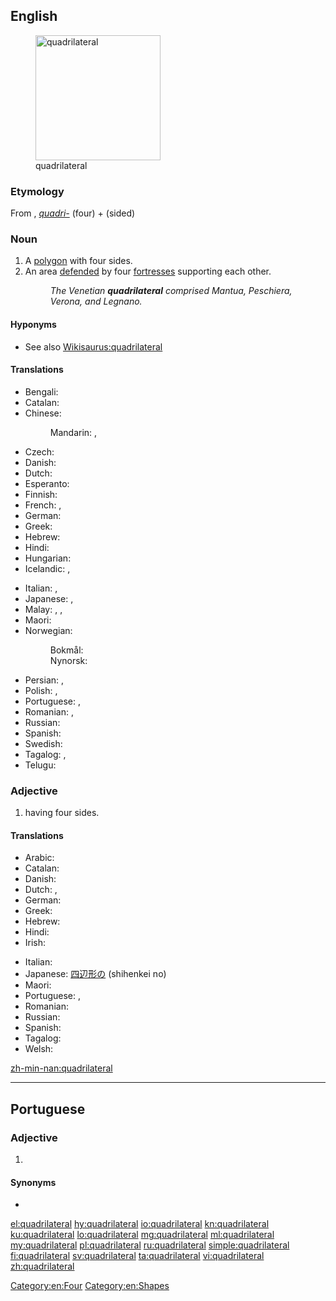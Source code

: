 ==English==
[[File:Quadrilateral ABCDE.png|thumb|right|200px|quadrilateral]]

===Etymology===
From {{etyl|la|en}} {{m|la|quadrilaterus}}, ''[[quadri-]]'' (four) + {{m|la|latus}} (sided)

===Noun===
{{wikipedia}}
{{en-noun}}

# A [[polygon]] with four sides.
# An area [[defend]]ed by four [[fortress]]es supporting each other.
#: ''The Venetian '''quadrilateral''' comprised Mantua, Peschiera, Verona, and Legnano.''

====Hyponyms====
* See also [[Wikisaurus:quadrilateral]]

====Translations====
{{trans-top|polygon having four sides}}
* Bengali: {{t|bn|চতুর্ভুজ}}
* Catalan: {{t|ca|quadrilàter|m}}
* Chinese:
*: Mandarin: {{t|cmn|四邊形|sc=Hani}}, {{t+|cmn|四边形|tr=sìbiānxíng|sc=Hani}}
* Czech: {{t+|cs|čtyřúhelník|m}}
* Danish: {{t+|da|firkant|c}}
* Dutch: {{t+|nl|vierhoek}}
* Esperanto: {{t|eo|kvarlatero}}
* Finnish: {{t+|fi|nelikulmio}}
* French: {{t+|fr|quadrilatère}}, {{t+|fr|quadrangle|m}}
* German: {{t+|de|Viereck}}
* Greek: {{t+|el|τετράπλευρο|n}}
* Hebrew: {{t|he|מרובע|alt=מרובע \ מְרֻבָּע|m|tr=merubá}}
* Hindi: {{t|hi|चतुर्भुज}}
* Hungarian: {{t+|hu|négyszög}}
* Icelandic: {{t|is|ferhliðungur|m}}, {{t|is|fjórhliðungur|m}}
{{trans-mid}}
* Italian: {{t+|it|quadrilatero|m}}, {{t+|it|quadrangolo|m}}
* Japanese: {{t|ja|四辺形|tr=しへんけい, shihenkei|sc=Jpan}}, {{t+|ja|四角形|tr=しかっけい, shikakkei|sc=Jpan}}
* Malay: {{t|ms|segi empat}}, {{t|ms|caturkona}}, {{t|ms|tetragon}}
* Maori: {{t|mi|tapawhā}}
* Norwegian:
*: Bokmål: {{t+|nb|firkant|m}}
*: Nynorsk: {{t|nn|firkant|m}}
* Persian: {{t+|fa|چهارضلعی|sc=fa-Arab}}, {{t|fa|چهارور|sc=fa-Arab}}
* Polish: {{t+|pl|czworokąt|m-in}}, {{t+|pl|czworobok|m-in}}
* Portuguese: {{t+|pt|quadrilátero|m}}, {{t+|pt|quadrângulo|m}}
* Romanian: {{t+|ro|patrulater}}, {{t|ro|cadrilater}}
* Russian: {{t+|ru|четырёхуго́льник|m|tr=četyrjoxugólʹnik}}
* Spanish: {{t+|es|cuadrilátero|m}}
* Swedish: {{t+|sv|fyrhörning|c}}
* Tagalog: {{t|tl|patsiha}}, {{t|tl|patgilid}}
* Telugu: {{t+|te|చతుర్భుజి|tr=chaturbhuji}}
{{trans-bottom}}

===Adjective===
{{en-adj|-}}

# having four sides.

====Translations====
{{trans-top|having four sides}}
* Arabic: {{t|ar|رباعي الجوانب}}
* Catalan: {{t|ca|quadrilàter}}
* Danish: {{t|da|firkantet}}
* Dutch: {{t|nl|vierhoekig}}, {{t|nl|quadrilateraal}}
* German: {{t|de|vierseitig|n}}
* Greek: {{t+|el|τετράπλευρος}}
* Hebrew: {{t|he|מרובע|alt=מרובע \ מְרֻבָּע|m|tr=merubá}}
* Hindi: {{t|hi|चतुर्भुजीय}}
* Irish: {{t|ga|ceathairshleasach}}
{{trans-mid}}
* Italian: {{t+|it|quadrilatero}}
* Japanese: [[四辺形]]の (shihenkei no)
* Maori: {{t|mi|tapawhā}}
* Portuguese: {{t+|pt|quadrilátero}}, {{t|pt|quadrilateral}}
* Romanian: {{t+|ro|cvadrilateral|m}}
* Russian: {{t+|ru|четырёхсторо́нний|tr=četyrjoxstorónnij}}
* Spanish: {{t+|es|cuadrilátero}}
* Tagalog: {{t|tl|patsihain}}
* Welsh: {{t|cy|pedrongl}}
{{trans-bottom}}

[[Category:en:Four]]
[[Category:en:Shapes]]

[[zh-min-nan:quadrilateral]]

----

==Portuguese==

===Adjective===
{{pt-adj|quadrilatera|l}}

# {{l|en|quadrilateral}} {{gloss|having four sides}}

====Synonyms====
* {{l|pt|quadrilátero}}

[[el:quadrilateral]]
[[hy:quadrilateral]]
[[io:quadrilateral]]
[[kn:quadrilateral]]
[[ku:quadrilateral]]
[[lo:quadrilateral]]
[[mg:quadrilateral]]
[[ml:quadrilateral]]
[[my:quadrilateral]]
[[pl:quadrilateral]]
[[ru:quadrilateral]]
[[simple:quadrilateral]]
[[fi:quadrilateral]]
[[sv:quadrilateral]]
[[ta:quadrilateral]]
[[vi:quadrilateral]]
[[zh:quadrilateral]]